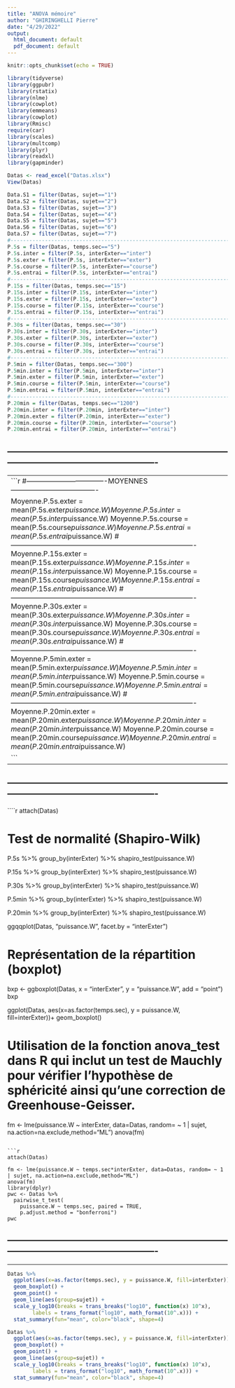 ```yaml
---
title: "ANOVA mémoire"
author: "GHIRINGHELLI Pierre"
date: "4/29/2022"
output:
  html_document: default
  pdf_document: default
---
```


```r
knitr::opts_chunk$set(echo = TRUE)
```

```r
library(tidyverse)
library(ggpubr)
library(rstatix)
library(nlme)
library(cowplot)
library(emmeans)
library(cowplot)
library(Rmisc)
require(car)
library(scales)
library(multcomp)
library(plyr)
library(readxl)
library(gapminder)

Datas <- read_excel("Datas.xlsx")
View(Datas)

Data.S1 = filter(Datas, sujet=="1")
Data.S2 = filter(Datas, sujet=="2")
Data.S3 = filter(Datas, sujet=="3")
Data.S4 = filter(Datas, sujet=="4")
Data.S5 = filter(Datas, sujet=="5")
Data.S6 = filter(Datas, sujet=="6")
Data.S7 = filter(Datas, sujet=="7")
#-------------------------------------------------------------------------------
P.5s = filter(Datas, temps.sec=="5")
P.5s.inter = filter(P.5s, interExter=="inter")
P.5s.exter = filter(P.5s, interExter=="exter")
P.5s.course = filter(P.5s, interExter=="course")
P.5s.entrai = filter(P.5s, interExter=="entrai")
#-------------------------------------------------------------------------------
P.15s = filter(Datas, temps.sec=="15")
P.15s.inter = filter(P.15s, interExter=="inter")
P.15s.exter = filter(P.15s, interExter=="exter")
P.15s.course = filter(P.15s, interExter=="course")
P.15s.entrai = filter(P.15s, interExter=="entrai")
#-------------------------------------------------------------------------------
P.30s = filter(Datas, temps.sec=="30")
P.30s.inter = filter(P.30s, interExter=="inter")
P.30s.exter = filter(P.30s, interExter=="exter")
P.30s.course = filter(P.30s, interExter=="course")
P.30s.entrai = filter(P.30s, interExter=="entrai")
#-------------------------------------------------------------------------------
P.5min = filter(Datas, temps.sec=="300")
P.5min.inter = filter(P.5min, interExter=="inter")
P.5min.exter = filter(P.5min, interExter=="exter")
P.5min.course = filter(P.5min, interExter=="course")
P.5min.entrai = filter(P.5min, interExter=="entrai")
#-------------------------------------------------------------------------------
P.20min = filter(Datas, temps.sec=="1200")
P.20min.inter = filter(P.20min, interExter=="inter")
P.20min.exter = filter(P.20min, interExter=="exter")
P.20min.course = filter(P.20min, interExter=="course")
P.20min.entrai = filter(P.20min, interExter=="entrai")
```
-------------------------------------------------------------------------------------------------------------------------
-------------------------------------------------------------------------------------------------------------------------
-------------------------------------------------------------------------------------------------------------------------
```r

#----------------------------------MOYENNES-------------------------------------

Moyenne.P.5s.exter = mean(P.5s.exter$puissance.W)
Moyenne.P.5s.inter = mean(P.5s.inter$puissance.W)
Moyenne.P.5s.course = mean(P.5s.course$puissance.W)
Moyenne.P.5s.entrai = mean(P.5s.entrai$puissance.W)
#-------------------------------------------------------------------------------
Moyenne.P.15s.exter = mean(P.15s.exter$puissance.W)
Moyenne.P.15s.inter = mean(P.15s.inter$puissance.W)
Moyenne.P.15s.course = mean(P.15s.course$puissance.W)
Moyenne.P.15s.entrai = mean(P.15s.entrai$puissance.W)
#-------------------------------------------------------------------------------
Moyenne.P.30s.exter = mean(P.30s.exter$puissance.W)
Moyenne.P.30s.inter = mean(P.30s.inter$puissance.W)
Moyenne.P.30s.course = mean(P.30s.course$puissance.W)
Moyenne.P.30s.entrai = mean(P.30s.entrai$puissance.W)
#-------------------------------------------------------------------------------
Moyenne.P.5min.exter = mean(P.5min.exter$puissance.W)
Moyenne.P.5min.inter = mean(P.5min.inter$puissance.W)
Moyenne.P.5min.course = mean(P.5min.course$puissance.W)
Moyenne.P.5min.entrai = mean(P.5min.entrai$puissance.W)
#-------------------------------------------------------------------------------
Moyenne.P.20min.exter = mean(P.20min.exter$puissance.W)
Moyenne.P.20min.inter = mean(P.20min.inter$puissance.W)
Moyenne.P.20min.course = mean(P.20min.course$puissance.W)
Moyenne.P.20min.entrai = mean(P.20min.entrai$puissance.W)

```
-------------------------------------------------------------------------------------------------------------------------
-------------------------------------------------------------------------------------------------------------------------
-------------------------------------------------------------------------------------------------------------------------
````r

attach(Datas)

# Test de normalité (Shapiro-Wilk)

P.5s %>%
  group_by(interExter) %>%
  shapiro_test(puissance.W)

P.15s %>%
  group_by(interExter) %>%
  shapiro_test(puissance.W)

P.30s %>%
  group_by(interExter) %>%
  shapiro_test(puissance.W)

P.5min %>%
  group_by(interExter) %>%
  shapiro_test(puissance.W)

P.20min %>%
  group_by(interExter) %>%
  shapiro_test(puissance.W)

ggqqplot(Datas, "puissance.W", facet.by = "interExter")

# Représentation de la répartition (boxplot)

bxp <- ggboxplot(Datas, x = "interExter", y = "puissance.W", add = "point")
bxp

ggplot(Datas, aes(x=as.factor(temps.sec), y = puissance.W, fill=interExter))+
  geom_boxplot()

# Utilisation de la fonction anova_test dans R qui inclut un test de Mauchly pour vérifier l'hypothèse de sphéricité ainsi qu'une correction de Greenhouse-Geisser. 

fm <- lme(puissance.W ~ interExter, data=Datas, random= ~ 1 | sujet, na.action=na.exclude,method="ML")
anova(fm)

```

```r

attach(Datas)

fm <- lme(puissance.W ~ temps.sec*interExter, data=Datas, random= ~ 1 | sujet, na.action=na.exclude,method="ML")
anova(fm)
library(dplyr)
pwc <- Datas %>%
  pairwise_t_test(
    puissance.W ~ temps.sec, paired = TRUE,
    p.adjust.method = "bonferroni")
pwc

```

-------------------------------------------------------------------------------------------------------------------------
-------------------------------------------------------------------------------------------------------------------------
-------------------------------------------------------------------------------------------------------------------------

```r

Datas %>%
  ggplot(aes(x=as.factor(temps.sec), y = puissance.W, fill=interExter))+
  geom_boxplot() +
  geom_point() +
  geom_line(aes(group=sujet)) +
  scale_y_log10(breaks = trans_breaks("log10", function(x) 10^x),
        labels = trans_format("log10", math_format(10^.x))) +
  stat_summary(fun="mean", color="black", shape=4)

```

```r

Datas %>%
  ggplot(aes(x=as.factor(temps.sec), y = puissance.W, fill=interExter))+
  geom_boxplot() +
  geom_point() +
  geom_line(aes(group=sujet)) +
  scale_y_log10(breaks = trans_breaks("log10", function(x) 10^x),
        labels = trans_format("log10", math_format(10^.x))) +
  stat_summary(fun="mean", color="black", shape=4)

```
